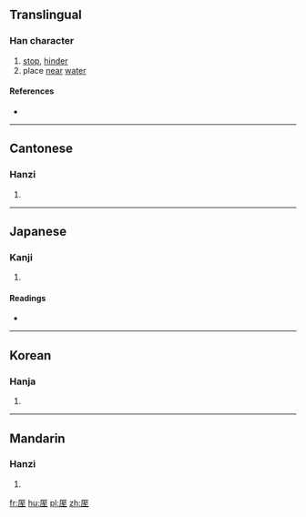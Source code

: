 ==Translingual==

===Han character===
{{Han char|rn=27|rad=厂|as=06|sn=8|four=71214|canj=MMIG|ids=⿸厂至}}

# [[stop]], [[hinder]]
# place [[near]] [[water]]

====References====
* {{Han ref|kx=0161.110|dkj=02933|dj=0367.340|hdz=10071.010|uh=5394|ud=21396|bh=CBDA|bd=52186}}

----

==Cantonese==

===Hanzi===
{{yue-hanzi|jyut=|y=jat6}}

# {{defn|lang=yue|sort=厂06}}

----

==Japanese==

===Kanji===
{{ja-kanji|grade=|rs=厂06}}

# {{defn|lang=ja|sort=厂06}}

====Readings====
* {{ja-readings|on=[[しつ]] (shitsu), [[しち]] (shichi)|kun=[[ささえられる]] (sasaerareru), [[とまる]] (tomaru)}}

----

==Korean==

===Hanja===
{{ko-hanja|hangeul=질|rv=jil|mr=chil}}

# {{defn|lang=ko|sort=厂06}}

----

==Mandarin==

===Hanzi===
{{cmn-hanzi|pin=[[cè]] ([[ce4]]), [[zhì]] ([[zhi4]])|wg=ts'e<sup>4</sup>, chih<sup>4</sup>}}

# {{defn|lang=cmn|sort=厂06}}

[[fr:厔]]
[[hu:厔]]
[[pl:厔]]
[[zh:厔]]